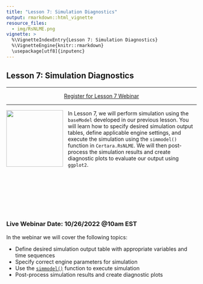 ```yaml
---
title: "Lesson 7: Simulation Diagnostics"
output: rmarkdown::html_vignette
resource_files:
  - img/RsNLME.png
vignette: >
  %\VignetteIndexEntry{Lesson 7: Simulation Diagnostics}
  %\VignetteEngine{knitr::rmarkdown}
  \usepackage[utf8]{inputenc}
---
```


## Lesson 7: Simulation Diagnostics

---

<center>
<a class = "registration-button" href="https://certara.zoom.us/webinar/register/WN_eyKCdmfRTUGbXtBFOUEp_w" target="_blank">Register for Lesson 7 Webinar</a>
</center>

---

<a href = "https://certara.github.io/R-RsNLME/index.html"><img src='img/RsNLME.png'  align="left" style = "height: 150px; padding-right: 10px;"/></a>

In Lesson 7, we will perform simulation using the `baseModel` developed in our previous lesson. You will learn how to specify desired simulation output tables, define applicable engine settings, and execute the simulation using the `simmodel()` function in `Certara.RsNLME`. We will then post-process the simulation results and create diagnostic plots to evaluate our output using `ggplot2`.


<br></br>
<br></br>
<br></br>


### Live Webinar Date: 10/26/2022 @10am EST

In the webinar we will cover the following topics:

* Define desired simulation output table with appropriate variables and time sequences
* Specify correct engine parameters for simulation
* Use the [`simmodel()`](https://certara.github.io/R-RsNLME/reference/simmodel.html) function to execute simulation
* Post-process simulation results and create diagnostic plots

